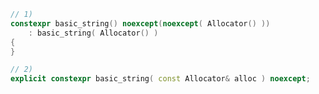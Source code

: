 ```cpp
// 1)
constexpr basic_string() noexcept(noexcept( Allocator() ))
    : basic_string( Allocator() )
{
}

// 2)
explicit constexpr basic_string( const Allocator& alloc ) noexcept;
```

<!-- Optional description here  -->